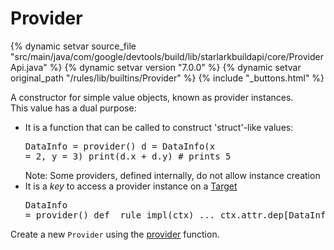 <html devsite>
<head>
  <meta name="project_path" value="/_project.yaml">
  <meta name="book_path" value="/versions/7.0.0/_book.yaml">
</head>
<body>

<h1 class="page-title" id="modules.Provider">Provider</h1>

{% dynamic setvar source_file "src/main/java/com/google/devtools/build/lib/starlarkbuildapi/core/ProviderApi.java" %}
{% dynamic setvar version "7.0.0" %}
{% dynamic setvar original_path "/rules/lib/builtins/Provider" %}
{% include "_buttons.html" %}
<!-- {% raw %} -->

A constructor for simple value objects, known as provider instances.<br>This value has a dual purpose:  <ul>     <li>It is a function that can be called to construct 'struct'-like values:<pre class="language-python">DataInfo = provider()
d = DataInfo(x = 2, y = 3)
print(d.x + d.y) # prints 5</pre>     Note: Some providers, defined internally, do not allow instance creation     </li>     <li>It is a <i>key</i> to access a provider instance on a        <a href="../builtins/Target.html">Target</a><pre class="language-python">DataInfo = provider()
def _rule_impl(ctx)
  ... ctx.attr.dep[DataInfo]</pre>     </li>  </ul>Create a new <code>Provider</code> using the <a href="../globals/bzl.html#provider">provider</a> function.



</body>
</html>

<!-- {% endraw %} -->
